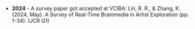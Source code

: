 - **2024** - A survey paper got accepted at VCIBA: Lin, R. R., & Zhang, K. (2024, May). A Survey of Real-Time Brainmedia in Artist Exploration (pp. 1-34). (JCR Q1) 
